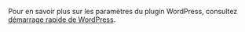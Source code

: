 
<Integration />

Pour en savoir plus sur les paramètres du plugin WordPress, consultez [démarrage rapide de WordPress](/quick-starts/wordpress-plugin).
